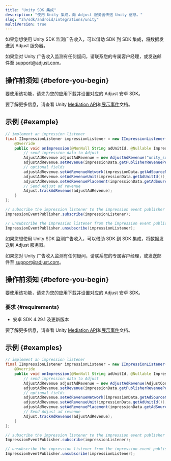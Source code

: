 ```yaml
---
title: "Unity SDK 集成"
description: "使用 Unity 集成，向 Adjust 服务器传送 Unity 信息。"
slug: "zh/sdk/android/integrations/unity"
multiVersion: true
---
```


<SdkVersion version="v5">

如果您想使用 Unity SDK 监测广告收入，可以借助 SDK 到 SDK 集成，将数据发送到 Adjust 服务器。

<Callout type="note">

如果您对 Unity 广告收入监测有任何疑问，请联系您的专属客户经理，或发送邮件至 [support@adjust.com](mailto:support@adjust.com)。

</Callout>

## 操作前须知 {#before-you-begin}

要使用该功能，请先为您的应用下载并设置对应的 Adjust 安卓 SDK。

要了解更多信息，请查看 Unity [Mediation API](https://docs.unity.com/mediation/APIReferenceAndroid.html)和[展示事件](https://docs.unity.com/mediation/SDKIntegrationAndroidImpressionEvents.html)文档。

## 示例 {#example}

```java
// implement an impression listener
final IImpressionListener impressionListener = new IImpressionListener() {
    @Override
    public void onImpression(@NonNull String adUnitId, @Nullable ImpressionData impressionData) {
        // send impression data to Adjust
        AdjustAdRevenue adjustAdRevenue = new AdjustAdRevenue("unity_sdk");
        adjustAdRevenue.setRevenue(impressionData.getPublisherRevenuePerImpression(), impressionData.getCurrency());
        // optional fields
        adjustAdRevenue.setAdRevenueNetwork(impressionData.getAdSourceName());
        adjustAdRevenue.setAdRevenueUnit(impressionData.getAdUnitId());
        adjustAdRevenue.setAdRevenuePlacement(impressionData.getAdSourceInstance());
        // Send Adjust ad revenue
        Adjust.trackAdRevenue(adjustAdRevenue);
    }
};

// subscribe the impression listener to the impression event publisher
ImpressionEventPublisher.subscribe(impressionListener);

// unsubscribe the impression listener from the impression event publisher
ImpressionEventPublisher.unsubscribe(impressionListener);
```

</SdkVersion>
<SdkVersion version="v4">

如果您想使用 Unity SDK 监测广告收入，可以借助 SDK 到 SDK 集成，将数据发送到 Adjust 服务器。

<Callout type="note">

如果您对 Unity 广告收入监测有任何疑问，请联系您的专属客户经理，或发送邮件至 [support@adjust.com](mailto:support@adjust.com)。

</Callout>

## 操作前须知 {#before-you-begin}

要使用该功能，请先为您的应用下载并设置对应的 Adjust 安卓 SDK。

### 要求 {#requirements}

-  安卓 SDK 4\.29\.1 及更新版本

要了解更多信息，请查看 Unity [Mediation API](https://docs.unity.com/mediation/APIReferenceAndroid.html)和[展示事件](https://docs.unity.com/mediation/SDKIntegrationAndroidImpressionEvents.html)文档。

## 示例 {#examples}

<Tabs>
<Tab title="Java">

```java
// implement an impression listener
final IImpressionListener impressionListener = new IImpressionListener() {
    @Override
    public void onImpression(@NonNull String adUnitId, @Nullable ImpressionData impressionData) {
        // send impression data to Adjust
        AdjustAdRevenue adjustAdRevenue = new AdjustAdRevenue(AdjustConfig.AD_REVENUE_UNITY);
        adjustAdRevenue.setRevenue(impressionData.getPublisherRevenuePerImpression(), impressionData.getCurrency());
        // optional fields
        adjustAdRevenue.setAdRevenueNetwork(impressionData.getAdSourceName());
        adjustAdRevenue.setAdRevenueUnit(impressionData.getAdUnitId());
        adjustAdRevenue.setAdRevenuePlacement(impressionData.getAdSourceInstance());
        // Send Adjust ad revenue
        Adjust.trackAdRevenue(adjustAdRevenue);
    }
};

// subscribe the impression listener to the impression event publisher
ImpressionEventPublisher.subscribe(impressionListener);

// unsubscribe the impression listener from the impression event publisher
ImpressionEventPublisher.unsubscribe(impressionListener);
```

</Tab>
</Tabs>
</SdkVersion>
